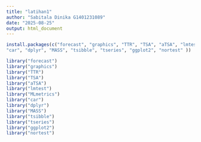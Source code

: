```yaml
---
title: "latihan1"
author: "Sabitala Dinika G1401231089"
date: "2025-08-25"
output: html_document
---
```

```r
install.packages(c("forecast", "graphics", "TTR", "TSA", "aTSA", "lmtest", "MLmetrics",
"car", "dplyr", "MASS", "tsibble", "tseries", "ggplot2", "nortest" ))
```

```r
library("forecast")
library("graphics")
library("TTR")
library("TSA")
library("aTSA")
library("lmtest")
library("MLmetrics")
library("car")
library("dplyr")
library("MASS")
library("tsibble")
library("tseries")
library("ggplot2")
library("nortest")
```

